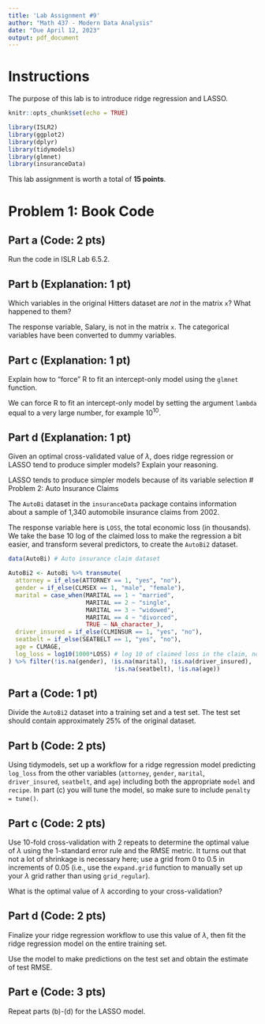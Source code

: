 ```yaml
---
title: 'Lab Assignment #9'
author: "Math 437 - Modern Data Analysis"
date: "Due April 12, 2023"
output: pdf_document
---
```


# Instructions

The purpose of this lab is to introduce ridge regression and LASSO.

```r
knitr::opts_chunk$set(echo = TRUE)
```

```r
library(ISLR2)
library(ggplot2)
library(dplyr)
library(tidymodels)
library(glmnet)
library(insuranceData)
```

This lab assignment is worth a total of **15 points**.

# Problem 1: Book Code

## Part a (Code: 2 pts)

Run the code in ISLR Lab 6.5.2.

## Part b (Explanation: 1 pt)

Which variables in the original Hitters dataset are *not* in the matrix `x`? What happened to them?

The response variable, Salary, is not in the matrix `x`. The categorical variables have been converted to dummy variables.

## Part c (Explanation: 1 pt)

Explain how to "force" R to fit an intercept-only model using the `glmnet` function.

We can force R to fit an intercept-only model by setting the argument `lambda` equal to a very large number, for example $10^{10}$.

## Part d (Explanation: 1 pt)

Given an optimal cross-validated value of $\lambda$, does ridge regression or LASSO tend to produce simpler models? Explain your reasoning.

LASSO tends to produce simpler models because of its variable selection 
# Problem 2: Auto Insurance Claims

The `AutoBi` dataset in the `insuranceData` package contains information about a sample of 1,340 automobile insurance claims from 2002.

The response variable here is `LOSS`, the total economic loss (in thousands). We take the base 10 log of the claimed loss to make the regression a bit easier, and transform several predictors, to create the `AutoBi2` dataset.

```r
data(AutoBi) # Auto insurance claim dataset

AutoBi2 <- AutoBi %>% transmute(
  attorney = if_else(ATTORNEY == 1, "yes", "no"),
  gender = if_else(CLMSEX == 1, "male", "female"),
  marital = case_when(MARITAL == 1 ~ "married",
                      MARITAL == 2 ~ "single",
                      MARITAL == 3 ~ "widowed",
                      MARITAL == 4 ~ "divorced",
                      TRUE ~ NA_character_),
  driver_insured = if_else(CLMINSUR == 1, "yes", "no"),
  seatbelt = if_else(SEATBELT == 1, "yes", "no"),
  age = CLMAGE,
  log_loss = log10(1000*LOSS) # log 10 of claimed loss in the claim, not actually log-loss as in the accuracy metric
) %>% filter(!is.na(gender), !is.na(marital), !is.na(driver_insured),
                              !is.na(seatbelt), !is.na(age))
```

## Part a (Code: 1 pt)

Divide the `AutoBi2` dataset into a training set and a test set. The test set should contain approximately 25% of the original dataset.

## Part b (Code: 2 pts)

Using tidymodels, set up a workflow for a ridge regression model predicting `log_loss` from the other variables (`attorney`, `gender`, `marital`, `driver_insured`, `seatbelt`, and `age`) including both the appropriate `model` and `recipe`.  In part (c) you will tune the model, so make sure to include `penalty = tune()`.

## Part c (Code: 2 pts)

Use 10-fold cross-validation with 2 repeats to determine the optimal value of $\lambda$ using the 1-standard error rule and the RMSE metric. It turns out that not a lot of shrinkage is necessary here; use a grid from 0 to 0.5 in increments of 0.05 (i.e., use the `expand.grid` function to manually set up your $\lambda$ grid rather than using `grid_regular`).

What is the optimal value of $\lambda$ according to your cross-validation?

## Part d (Code: 2 pts)

Finalize your ridge regression workflow to use this value of $\lambda$, then fit the ridge regression model on the entire training set.

Use the model to make predictions on the test set and obtain the estimate of test RMSE. 

## Part e (Code: 3 pts)

Repeat parts (b)-(d) for the LASSO model.
